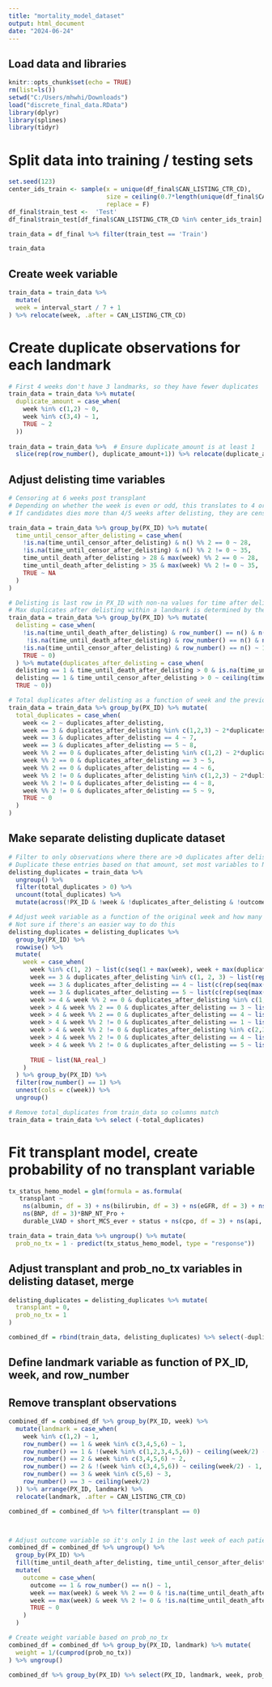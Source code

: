 ---
title: "mortality_model_dataset"
output: html_document
date: "2024-06-24"
---

## Load data and libraries
```{r setup, include=FALSE}
knitr::opts_chunk$set(echo = TRUE)
rm(list=ls())
setwd("C:/Users/mhwhi/Downloads")
load("discrete_final_data.RData")
library(dplyr)
library(splines)
library(tidyr)
```

# Split data into training / testing sets
```{r}
set.seed(123)
center_ids_train <- sample(x = unique(df_final$CAN_LISTING_CTR_CD), 
                           size = ceiling(0.7*length(unique(df_final$CAN_LISTING_CTR_CD))), 
                           replace = F)
df_final$train_test <-  'Test'
df_final$train_test[df_final$CAN_LISTING_CTR_CD %in% center_ids_train] <- 'Train'

train_data = df_final %>% filter(train_test == 'Train')

train_data
```


## Create week variable
```{r cars}
train_data = train_data %>% 
  mutate(
  week = interval_start / 7 + 1
) %>% relocate(week, .after = CAN_LISTING_CTR_CD)

```
# Create duplicate observations for each landmark
```{r pressure, echo=FALSE}
# First 4 weeks don't have 3 landmarks, so they have fewer duplicates
train_data = train_data %>% mutate(
  duplicate_amount = case_when(
    week %in% c(1,2) ~ 0,
    week %in% c(3,4) ~ 1,
    TRUE ~ 2
  ))
  
train_data = train_data %>%  # Ensure duplicate_amount is at least 1
  slice(rep(row_number(), duplicate_amount+1)) %>% relocate(duplicate_amount, .after = CAN_LISTING_CTR_CD)

```


## Adjust delisting time variables
```{r}

# Censoring at 6 weeks post transplant
# Depending on whether the week is even or odd, this translates to 4 or 5 weeks of follow up after delisting
# If candidates dies more than 4/5 weeks after delisting, they are censored

train_data = train_data %>% group_by(PX_ID) %>% mutate(
  time_until_censor_after_delisting = case_when(
    !is.na(time_until_censor_after_delisting) & n() %% 2 == 0 ~ 28,
    !is.na(time_until_censor_after_delisting) & n() %% 2 != 0 ~ 35,
    time_until_death_after_delisting > 28 & max(week) %% 2 == 0 ~ 28,
    time_until_death_after_delisting > 35 & max(week) %% 2 != 0 ~ 35,
    TRUE ~ NA
  )
)

# Delisting is last row in PX_ID with non-na values for time after delisting
# Max duplicates after delisting within a landmark is determined by these time variables
train_data = train_data %>% group_by(PX_ID) %>% mutate(
  delisting = case_when(
    !is.na(time_until_death_after_delisting) & row_number() == n() & n() %% 2 == 0 & time_until_death_after_delisting <= 28 ~ 1,
     !is.na(time_until_death_after_delisting) & row_number() == n() & n() %% 2 != 0 & time_until_death_after_delisting <= 35 ~ 1,
    !is.na(time_until_censor_after_delisting) & row_number() == n() ~ 1,
    TRUE ~ 0)
  ) %>% mutate(duplicates_after_delisting = case_when(
  delisting == 1 & time_until_death_after_delisting > 0 & is.na(time_until_censor_after_delisting) ~ ceiling(time_until_death_after_delisting/7),
  delisting == 1 & time_until_censor_after_delisting > 0 ~ ceiling(time_until_censor_after_delisting/7),
  TRUE ~ 0))

# Total duplicates after delisting as a function of week and the previous delisting variable
train_data = train_data %>% group_by(PX_ID) %>% mutate(
  total_duplicates = case_when(
    week <= 2 ~ duplicates_after_delisting,
    week == 3 & duplicates_after_delisting %in% c(1,2,3) ~ 2*duplicates_after_delisting,
    week == 3 & duplicates_after_delisting == 4 ~ 7,
    week == 3 & duplicates_after_delisting == 5 ~ 8,
    week %% 2 == 0 & duplicates_after_delisting %in% c(1,2) ~ 2*duplicates_after_delisting,
    week %% 2 == 0 & duplicates_after_delisting == 3 ~ 5,
    week %% 2 == 0 & duplicates_after_delisting == 4 ~ 6,
    week %% 2 != 0 & duplicates_after_delisting %in% c(1,2,3) ~ 2*duplicates_after_delisting + 1,
    week %% 2 != 0 & duplicates_after_delisting == 4 ~ 8,
    week %% 2 != 0 & duplicates_after_delisting == 5 ~ 9,
    TRUE ~ 0
  )
)
```

## Make separate delisting duplicate dataset
```{r}

# Filter to only observations where there are >0 duplicates after delisting
# Duplicate these entries based on that amount, set most variables to NA
delisting_duplicates = train_data %>%
  ungroup() %>%
  filter(total_duplicates > 0) %>%
  uncount(total_duplicates) %>%
  mutate(across(!PX_ID & !week & !duplicates_after_delisting & !outcome, ~ NA))

# Adjust week variable as a function of the original week and how many duplicates there are
# Not sure if there's an easier way to do this
delisting_duplicates = delisting_duplicates %>%
  group_by(PX_ID) %>%
  rowwise() %>%
  mutate(
    week = case_when(
      week %in% c(1, 2) ~ list(c(seq(1 + max(week), week + max(duplicates_after_delisting)))),
      week == 3 & duplicates_after_delisting %in% c(1, 2, 3) ~ list(rep(seq(max(week) + 1, max(week) + max(duplicates_after_delisting)), each = 2)),
      week == 3 & duplicates_after_delisting == 4 ~ list(c(rep(seq(max(week) + 1, max(week) + 3), each = 2), max(duplicates_after_delisting) + max(week))),
      week == 3 & duplicates_after_delisting == 5 ~ list(c(rep(seq(max(week) + 1, max(week) + 3), each = 2), max(duplicates_after_delisting) + max(week) - 1, max(duplicates_after_delisting) + max(week))),
      week >= 4 & week %% 2 == 0 & duplicates_after_delisting %in% c(1,2) ~ list(rep(seq(max(week) + 1, max(week) + max(duplicates_after_delisting)), each = 2)),
      week > 4 & week %% 2 == 0 & duplicates_after_delisting == 3 ~ list(c(rep(seq(max(week) + 1, max(week) + 2), each = 2), max(duplicates_after_delisting) + max(week))),
      week > 4 & week %% 2 == 0 & duplicates_after_delisting == 4 ~ list(c(rep(seq(max(week) + 1, max(week) + 2), each = 2), max(duplicates_after_delisting) + max(week) - 1, max(duplicates_after_delisting) + max(week))),
      week > 4 & week %% 2 != 0 & duplicates_after_delisting == 1 ~ list(rep(max(week) + 1, 3)),
      week > 4 & week %% 2 != 0 & duplicates_after_delisting %in% c(2,3) ~ list(c(rep(max(week) + 1, 3), rep(seq(max(week) + 2, max(week) + max(duplicates_after_delisting)), 2))),
      week > 4 & week %% 2 != 0 & duplicates_after_delisting == 4 ~ list(c(rep(max(week) + 1, 3), rep(seq(max(week) + 2, max(week) + max(duplicates_after_delisting - 1)),2), max(week) + max(duplicates_after_delisting))),
      week > 4 & week %% 2 != 0 & duplicates_after_delisting == 5 ~ list(c(rep(max(week) + 1, 3), rep(seq(max(week) + 2, max(week) + max(duplicates_after_delisting - 2)),2), max(week) + max(duplicates_after_delisting) - 1, max(week) + max(duplicates_after_delisting))),
      
      TRUE ~ list(NA_real_)
    )
  ) %>% group_by(PX_ID) %>%
  filter(row_number() == 1) %>%
  unnest(cols = c(week)) %>%
  ungroup()


```

```{r}
# Remove total_duplicates from train_data so columns match
train_data = train_data %>% select (-total_duplicates)
```

# Fit transplant model, create probability of no transplant variable
```{r}

tx_status_hemo_model = glm(formula = as.formula(
   transplant ~ 
    ns(albumin, df = 3) + ns(bilirubin, df = 3) + ns(eGFR, df = 3) + ns(sodium, df = 3) + 
    ns(BNP, df = 3)*BNP_NT_Pro + 
    durable_LVAD + short_MCS_ever + status + ns(cpo, df = 3) + ns(api, df = 3) + ns(papi, df = 3)), data = train_data, family = binomial)

train_data = train_data %>% ungroup() %>% mutate(
  prob_no_tx = 1 - predict(tx_status_hemo_model, type = "response"))

```

## Adjust transplant and prob_no_tx variables in delisting dataset, merge
```{r}


delisting_duplicates = delisting_duplicates %>% mutate(
  transplant = 0,
  prob_no_tx = 1 
)

combined_df = rbind(train_data, delisting_duplicates) %>% select(-duplicate_amount)
```


## Define landmark variable as function of PX_ID, week, and row_number
## Remove transplant observations
```{r}

combined_df = combined_df %>% group_by(PX_ID, week) %>%
  mutate(landmark = case_when(
    week %in% c(1,2) ~ 1,
    row_number() == 1 & week %in% c(3,4,5,6) ~ 1,
    row_number() == 1 & !(week %in% c(1,2,3,4,5,6)) ~ ceiling(week/2) - 2,
    row_number() == 2 & week %in% c(3,4,5,6) ~ 2,
    row_number() == 2 & !(week %in% c(3,4,5,6)) ~ ceiling(week/2) - 1,
    row_number() == 3 & week %in% c(5,6) ~ 3,
    row_number() == 3 ~ ceiling(week/2)
  )) %>% arrange(PX_ID, landmark) %>% 
  relocate(landmark, .after = CAN_LISTING_CTR_CD)

combined_df = combined_df %>% filter(transplant == 0)



# Adjust outcome variable so it's only 1 in the last week of each patient who dies
combined_df = combined_df %>% ungroup() %>% 
  group_by(PX_ID) %>%
  fill(time_until_death_after_delisting, time_until_censor_after_delisting, .direction = 'down') %>%
  mutate(
    outcome = case_when(
      outcome == 1 & row_number() == n() ~ 1,
      week == max(week) & week %% 2 == 0 & !is.na(time_until_death_after_delisting) & time_until_death_after_delisting <= 28 ~ 1,
      week == max(week) & week %% 2 != 0 & !is.na(time_until_death_after_delisting) & time_until_death_after_delisting <= 35 ~ 1,
      TRUE ~ 0
    )
  )

# Create weight variable based on prob_no_tx
combined_df = combined_df %>% group_by(PX_ID, landmark) %>% mutate(
  weight = 1/(cumprod(prob_no_tx))
) %>% ungroup()


```

```{r}
combined_df %>% group_by(PX_ID) %>% select(PX_ID, landmark, week, prob_no_tx, weight) 
```








